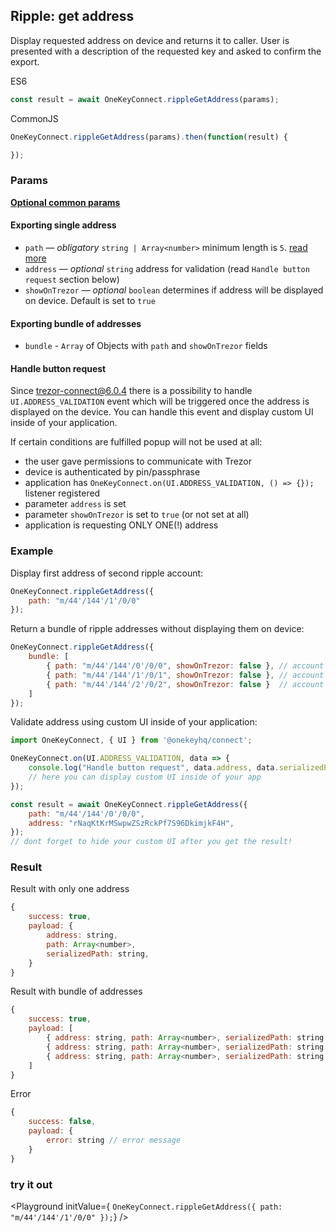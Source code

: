 
## Ripple: get address
Display requested address on device and returns it to caller. User is presented with a description of the requested key and asked to confirm the export.

ES6
```javascript
const result = await OneKeyConnect.rippleGetAddress(params);
```

CommonJS
```javascript
OneKeyConnect.rippleGetAddress(params).then(function(result) {

});
```

### Params
[****Optional common params****](./commonParams)
#### Exporting single address
* `path` — *obligatory* `string | Array<number>` minimum length is `5`. [read more](./path)
* `address` — *optional* `string` address for validation (read `Handle button request` section below)
* `showOnTrezor` — *optional* `boolean` determines if address will be displayed on device. Default is set to `true`

#### Exporting bundle of addresses
* `bundle` - `Array` of Objects with `path` and `showOnTrezor` fields

#### Handle button request
Since trezor-connect@6.0.4 there is a possibility to handle `UI.ADDRESS_VALIDATION` event which will be triggered once the address is displayed on the device.
You can handle this event and display custom UI inside of your application.

If certain conditions are fulfilled popup will not be used at all:
- the user gave permissions to communicate with Trezor
- device is authenticated by pin/passphrase
- application has `OneKeyConnect.on(UI.ADDRESS_VALIDATION, () => {});` listener registered
- parameter `address` is set
- parameter `showOnTrezor` is set to `true` (or not set at all)
- application is requesting ONLY ONE(!) address


### Example
Display first address of second ripple account:
```javascript
OneKeyConnect.rippleGetAddress({
    path: "m/44'/144'/1'/0/0"
});
```
Return a bundle of ripple addresses without displaying them on device:
```javascript
OneKeyConnect.rippleGetAddress({
    bundle: [
        { path: "m/44'/144'/0'/0/0", showOnTrezor: false }, // account 1
        { path: "m/44'/144'/1'/0/1", showOnTrezor: false }, // account 2
        { path: "m/44'/144'/2'/0/2", showOnTrezor: false }  // account 3
    ]
});
```
Validate address using custom UI inside of your application:
```javascript
import OneKeyConnect, { UI } from '@onekeyhq/connect';

OneKeyConnect.on(UI.ADDRESS_VALIDATION, data => {
    console.log("Handle button request", data.address, data.serializedPath);
    // here you can display custom UI inside of your app
});

const result = await OneKeyConnect.rippleGetAddress({
    path: "m/44'/144'/0'/0/0",
    address: "rNaqKtKrMSwpwZSzRckPf7S96DkimjkF4H",
});
// dont forget to hide your custom UI after you get the result!
```

### Result
Result with only one address
```javascript
{
    success: true,
    payload: {
        address: string,
        path: Array<number>,
        serializedPath: string,
    }
}
```
Result with bundle of addresses
```javascript
{
    success: true,
    payload: [
        { address: string, path: Array<number>, serializedPath: string }, // account 1, address 1
        { address: string, path: Array<number>, serializedPath: string }, // account 2, address 2
        { address: string, path: Array<number>, serializedPath: string }, // account 3, address 3
    ]
}
```
Error
```javascript
{
    success: false,
    payload: {
        error: string // error message
    }
}
```


### try it out
<Playground
    initValue={
`OneKeyConnect.rippleGetAddress({
    path: "m/44'/144'/1'/0/0"
});`}
/>

